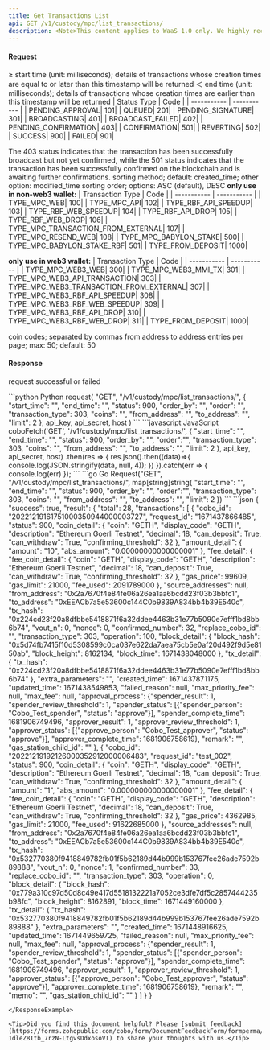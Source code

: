 ```yaml
---
title: Get Transactions List
api: GET /v1/custody/mpc/list_transactions/
description: <Note>This content applies to WaaS 1.0 only. We highly recommend that you upgrade to [WaaS 2.0](https://www.cobo.com/developers/v2/guides/overview/introduction).</Note> This endpoint returns a list of transactions filtered by various parameters such as start and end time, transaction status, transaction type, coins, and addresses. The response is a JSON object containing a list of transactions.
---
```


#### Request
<ParamField query="start_time" type="Int" >≥ start time (unit: milliseconds); details of transactions whose creation times are equal to or later than this timestamp will be returned</ParamField>
<ParamField query="end_time" type="Int" >＜ end time (unit: milliseconds); details of transactions whose creation times are earlier than this timestamp will be returned</ParamField>
<ParamField query="status" type="Int" >
| Status Type | Code |
| ----------- | ----------- |
| PENDING_APPROVAL| 101|
| QUEUED| 201|
| PENDING_SIGNATURE| 301|
| BROADCASTING| 401|
| BROADCAST_FAILED| 402|
| PENDING_CONFIRMATION| 403|
| CONFIRMATION| 501|
| REVERTING| 502|
| SUCCESS| 900|
| FAILED| 901|

<Tip>The 403 status indicates that the transaction has been successfully broadcast but not yet confirmed, while the 501 status indicates that the transaction has been successfully confirmed on the blockchain and is awaiting further confirmations.</Tip>
</ParamField>
<ParamField query="order_by" type="String" >sorting method; default: created_time; other option: modified_time</ParamField>
<ParamField query="order" type="String" >sorting order; options: ASC (default), DESC</ParamField>
<ParamField query="transaction_type" type="Int" >
**only use in non-web3 wallet:**
| Transaction Type | Code |
| ----------- | ----------- |
| TYPE_MPC_WEB| 100|
| TYPE_MPC_API| 102|
| TYPE_RBF_API_SPEEDUP| 103|
| TYPE_RBF_WEB_SPEEDUP| 104|
| TYPE_RBF_API_DROP| 105|
| TYPE_RBF_WEB_DROP| 106|
| TYPE_MPC_TRANSACTION_FROM_EXTERNAL| 107|
| TYPE_MPC_RESEND_WEB| 108|
| TYPE_MPC_BABYLON_STAKE| 500|
| TYPE_MPC_BABYLON_STAKE_RBF| 501|
| TYPE_FROM_DEPOSIT| 1000|

**only use in web3 wallet:**
| Transaction Type | Code |
| ----------- | ----------- |
| TYPE_MPC_WEB3_WEB| 300|
| TYPE_MPC_WEB3_MMI_TX| 301|
| TYPE_MPC_WEB3_API_TRANSACTION| 303|
| TYPE_MPC_WEB3_TRANSACTION_FROM_EXTERNAL| 307|
| TYPE_MPC_WEB3_RBF_API_SPEEDUP| 308|
| TYPE_MPC_WEB3_RBF_WEB_SPEEDUP| 309|
| TYPE_MPC_WEB3_RBF_API_DROP| 310|
| TYPE_MPC_WEB3_RBF_WEB_DROP| 311|
| TYPE_FROM_DEPOSIT| 1000|

</ParamField>
<ParamField query="coins" type="String" >coin codes; separated by commas</ParamField>
<ParamField query="from_address" type="String" >from address</ParamField>
<ParamField query="to_address" type="String" >to address</ParamField>
<ParamField query="limit" type="Int" >entries per page; max: 50; default: 50</ParamField>

#### Response
<ResponseField name="success" type="bool">request successful or failed</ResponseField>
   <ResponseField name="result" type="object[]">
      <Expandable title="object">
          <Snippet file="mpc_transaction_snippet.mdx"/>
      </Expandable>
</ResponseField>

<RequestExample>
```python Python
request(
    "GET",
    "/v1/custody/mpc/list_transactions/",
    {
        "start_time": "",
        "end_time": "",
        "status": 900,
        "order_by": "",
        "order": "",
        "transaction_type": 303,
        "coins": "",
        "from_address": "",
        "to_address": "",
        "limit": 2
    },
    api_key, api_secret, host
)
```
```javascript JavaScript
coboFetch('GET', '/v1/custody/mpc/list_transactions/', {
    "start_time": "",
    "end_time": "",
    "status": 900,
    "order_by": "",
    "order":"",
    "transaction_type": 303,
    "coins": "",
    "from_address": "",
    "to_address": "",
    "limit": 2
}, api_key, api_secret, host)
    .then(res => {
        res.json().then((data)=>{
            console.log(JSON.stringify(data, null, 4));
        })
    }).catch(err => {
        console.log(err)
    });
```
```go Go
Request("GET", "/v1/custody/mpc/list_transactions/", map[string]string{
    "start_time": "",
    "end_time": "",
    "status": 900,
    "order_by": "",
    "order":"",
    "transaction_type": 303,
    "coins": "",
    "from_address": "",
    "to_address": "",
    "limit": 2
})
```
</RequestExample>

<ResponseExample>
```json
{
  "success": true,
  "result": {
    "total": 28,
    "transactions": [
      {
        "cobo_id": "20221219161751000350944000003727",
        "request_id": "1671437866485",
        "status": 900,
        "coin_detail": {
          "coin": "GETH",
          "display_code": "GETH",
          "description": "Ethereum Goerli Testnet",
          "decimal": 18,
          "can_deposit": True,
          "can_withdraw": True,
          "confirming_threshold": 32
        },
        "amount_detail": {
          "amount": "10",
          "abs_amount": "0.00000000000000001"
        },
        "fee_detail": {
          "fee_coin_detail": {
            "coin": "GETH",
            "display_code": "GETH",
            "description": "Ethereum Goerli Testnet",
            "decimal": 18,
            "can_deposit": True,
            "can_withdraw": True,
            "confirming_threshold": 32
          },
          "gas_price": 99609,
          "gas_limit": 21000,
          "fee_used": 2091789000
        },
        "source_addresses": null,
        "from_address": "0x2a7670f4e84fe06a26ea1aa6bcdd23f03b3bbfc1",
        "to_address": "0xEEACb7a5e53600c144C0b9839A834bb4b39E540c",
        "tx_hash": "0x224cd23f20a8dfbbe5418871f6a32ddee4463b31e77b5090e7efff1bd8bb6b74",
        "vout_n": 0,
        "nonce": 0,
        "confirmed_number": 32,
        "replace_cobo_id": "",
        "transaction_type": 303,
        "operation": 100,
        "block_detail": {
          "block_hash": "0x5d74fb7415f10d5308599c0ca037e622da7aea75cb5e0af20d492f9d5e8150ab",
          "block_height": 8162134,
          "block_time": 1671438048000
        },
        "tx_detail": {
          "tx_hash": "0x224cd23f20a8dfbbe5418871f6a32ddee4463b31e77b5090e7efff1bd8bb6b74"
        },
        "extra_parameters": "",
        "created_time": 1671437871175,
        "updated_time": 1671438549853,
        "failed_reason": null,
        "max_priority_fee": null,
        "max_fee": null,
        "approval_process": {"spender_result": 1, "spender_review_threshold": 1, "spender_status": [{"spender_person": "Cobo_Test_spender", "status": "approve"}], "spender_complete_time": 1681906749496, "approver_result": 1, "approver_review_threshold": 1, "approver_status": [{"approve_person": "Cobo_Test_approver", "status": "approve"}], "approver_complete_time": 1681906758619},
        "remark": "",
        "gas_station_child_id": ""
      },
      {
        "cobo_id": "20221219192126000352912000006483",
        "request_id": "test_002",
        "status": 900,
        "coin_detail": {
          "coin": "GETH",
          "display_code": "GETH",
          "description": "Ethereum Goerli Testnet",
          "decimal": 18,
          "can_deposit": True,
          "can_withdraw": True,
          "confirming_threshold": 32
        },
        "amount_detail": {
          "amount": "1",
          "abs_amount": "0.000000000000000001"
        },
        "fee_detail": {
          "fee_coin_detail": {
            "coin": "GETH",
            "display_code": "GETH",
            "description": "Ethereum Goerli Testnet",
            "decimal": 18,
            "can_deposit": True,
            "can_withdraw": True,
            "confirming_threshold": 32
          },
          "gas_price": 4362985,
          "gas_limit": 21000,
          "fee_used": 91622685000
        },
        "source_addresses": null,
        "from_address": "0x2a7670f4e84fe06a26ea1aa6bcdd23f03b3bbfc1",
        "to_address": "0xEEACb7a5e53600c144C0b9839A834bb4b39E540c",
        "tx_hash": "0x532770380f9418849782fb01f5b62189d44b999b153767fee26ade7592b89888",
        "vout_n": 0,
        "nonce": 1,
        "confirmed_number": 33,
        "replace_cobo_id": "",
        "transaction_type": 303,
        "operation": 0,
        "block_detail": {
          "block_hash": "0x779a310c97d50d8c49e417d5518132221a7052ce3dfe7df5c2857444235b98fc",
          "block_height": 8162891,
          "block_time": 1671449160000
        },
        "tx_detail": {
          "tx_hash": "0x532770380f9418849782fb01f5b62189d44b999b153767fee26ade7592b89888"
        },
        "extra_parameters": "",
        "created_time": 1671448916625,
        "updated_time": 1671449659725,
        "failed_reason": null,
        "max_priority_fee": null,
        "max_fee": null,
        "approval_process": {"spender_result": 1, "spender_review_threshold": 1, "spender_status": [{"spender_person": "Cobo_Test_spender", "status": "approve"}], "spender_complete_time": 1681906749496, "approver_result": 1, "approver_review_threshold": 1, "approver_status": [{"approve_person": "Cobo_Test_approver", "status": "approve"}], "approver_complete_time": 1681906758619},
        "remark": "",
        "memo": "",
        "gas_station_child_id": ""
      }
    ]
  }
}


```
</ResponseExample>

<Tip>Did you find this document helpful? Please [submit feedback](https://forms.zohopublic.com/cobo/form/DocumentFeedbackForm/formperma/QvLOhxJv1_JMsJ-1dleZ8Itb_7rzN-LtgvsDdxosoVI) to share your thoughts with us.</Tip>